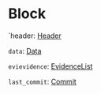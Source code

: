 # Block

`header: [Header]

`data`: [Data]

`evievidence`: [EvidenceList]

`last_commit`: [Commit]

[Header]: /types/header
[Data]: /types/data
[EvidenceList]: /types/evidence_list
[Commit]: /types/commit
